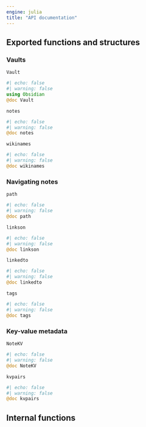 ```yaml
---
engine: julia
title: "API documentation"
---
```


## Exported functions and structures


### Vaults

`Vault` 

:::{.callout-note appearance="minimal"}
```julia
#| echo: false
#| warning: false
using Obsidian
@doc Vault
```
:::



`notes`

:::{.callout-note appearance="minimal"}
```julia
#| echo: false
#| warning: false
@doc notes
```
:::

`wikinames`

:::{.callout-note appearance="minimal"}
```julia
#| echo: false
#| warning: false
@doc wikinames
```
:::

 



### Navigating notes

`path`

:::{.callout-note appearance="minimal"}
```julia
#| echo: false
#| warning: false
@doc path
```
:::

`linkson`

:::{.callout-note appearance="minimal"}
```julia
#| echo: false
#| warning: false
@doc linkson
```
:::

`linkedto`


:::{.callout-note appearance="minimal"}
```julia
#| echo: false
#| warning: false
@doc linkedto
```
:::

`tags`

:::{.callout-note appearance="minimal"}
```julia
#| echo: false
#| warning: false
@doc tags
```
:::


### Key-value metadata

`NoteKV`

:::{.callout-note appearance="minimal"}
```julia
#| echo: false
#| warning: false
@doc NoteKV
```
:::


`kvpairs`

:::{.callout-note appearance="minimal"}
```julia
#| echo: false
#| warning: false
@doc kvpairs
```
:::


## Internal functions
